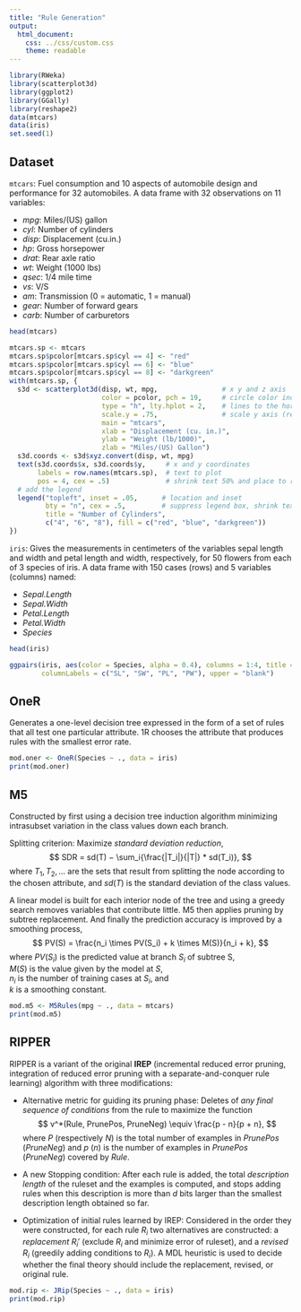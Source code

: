 ```yaml
---
title: "Rule Generation"
output: 
  html_document: 
    css: ../css/custom.css
    theme: readable
---
```


```r
library(RWeka)
library(scatterplot3d)
library(ggplot2)
library(GGally)
library(reshape2)
data(mtcars)
data(iris)
set.seed(1)
```


## Dataset

`mtcars`: Fuel consumption and 10 aspects of automobile design and performance for 32 automobiles. A data frame with 32 observations on 11 variables:

*	_mpg_:	 Miles/(US) gallon
*	_cyl_:	 Number of cylinders
*	_disp_:	 Displacement (cu.in.)
* _hp_:	 Gross horsepower
* _drat_:	 Rear axle ratio
* _wt_:	 Weight (1000 lbs)
* _qsec_:	 1/4 mile time
* _vs_:	 V/S
* _am_:	 Transmission (0 = automatic, 1 = manual)
* _gear_:	 Number of forward gears
* _carb_:	 Number of carburetors

```r
head(mtcars)
```


```r
mtcars.sp <- mtcars
mtcars.sp$pcolor[mtcars.sp$cyl == 4] <- "red"
mtcars.sp$pcolor[mtcars.sp$cyl == 6] <- "blue"
mtcars.sp$pcolor[mtcars.sp$cyl == 8] <- "darkgreen"
with(mtcars.sp, {
  s3d <- scatterplot3d(disp, wt, mpg,                # x y and z axis
                       color = pcolor, pch = 19,     # circle color indicates no. of cylinders
                       type = "h", lty.hplot = 2,    # lines to the horizontal plane
                       scale.y = .75,                # scale y axis (reduce by 25%)
                       main = "mtcars",
                       xlab = "Displacement (cu. in.)",
                       ylab = "Weight (lb/1000)",
                       zlab = "Miles/(US) Gallon")
  s3d.coords <- s3d$xyz.convert(disp, wt, mpg)
  text(s3d.coords$x, s3d.coords$y,     # x and y coordinates
       labels = row.names(mtcars.sp),  # text to plot
       pos = 4, cex = .5)              # shrink text 50% and place to right of points)
  # add the legend
  legend("topleft", inset = .05,      # location and inset
         bty = "n", cex = .5,         # suppress legend box, shrink text 50%
         title = "Number of Cylinders",
         c("4", "6", "8"), fill = c("red", "blue", "darkgreen"))
})
```

`iris`: Gives the measurements in centimeters of the variables sepal length and width and petal length and width, respectively, for 50 flowers from each of 3 species of iris. A data frame with 150 cases (rows) and 5 variables (columns) named:

* _Sepal.Length_
* _Sepal.Width_
* _Petal.Length_
* _Petal.Width_
* _Species_

```r
head(iris)
```

```r
ggpairs(iris, aes(color = Species, alpha = 0.4), columns = 1:4, title = "iris",
        columnLabels = c("SL", "SW", "PL", "PW"), upper = "blank") 
```


## OneR

Generates a one-level decision tree expressed in the form of a set of rules that all test one particular attribute. 1R chooses the attribute that produces rules with the smallest error rate.

```r
mod.oner <- OneR(Species ~ ., data = iris)
print(mod.oner)
```


## M5

Constructed by first using a decision tree induction algorithm minimizing intrasubset variation in the class values down each branch.

Splitting criterion: Maximize *standard deviation reduction*,
$$
SDR = sd(T) − \sum_i{\frac{|T_i|}{|T|} * sd(T_i)},
$$
where $T_1, T_2, ...$ are the sets that result from splitting the node according to the
chosen attribute, and $sd(T)$ is the standard deviation of the class values.  

A linear model is built for each interior node of the tree and using a greedy search removes variables that contribute little. M5 then applies pruning by subtree replacement. And finally the prediction accuracy is improved by a smoothing process,
$$
PV(S) = \frac{n_i \times PV(S_i) + k \times M(S)}{n_i + k},
$$
where $PV(S_i)$ is the predicted value at branch $S_i$ of subtree S,  
$M(S)$ is the value given by the model at $S$,  
$n_i$ is the number of training cases at $S_i$, and  
$k$ is a smoothing constant.

```r
mod.m5 <- M5Rules(mpg ~ ., data = mtcars)
print(mod.m5)
```


## RIPPER

RIPPER is a variant of the original __IREP__ (incremental reduced error pruning, integration of reduced error pruning with a separate-and-conquer rule learning) algorithm with three modifications:

* Alternative metric for guiding its pruning phase: Deletes of _any final sequence of conditions_ from the rule to maximize the function
$$
v^*(Rule, PrunePos, PruneNeg) \equiv \frac{p - n}{p + n},
$$
where $P$ (respectively $N$) is the total number of examples in $PrunePos$ ($PruneNeg$) and $p$ ($n$) is the number of examples in $PrunePos$ ($PruneNeg$) covered by $Rule$.

* A new Stopping condition: After each rule is added, the total _description length_ of the ruleset and the examples is computed, and stops adding rules when this description is more than _d_ bits larger than the smallest description length obtained so far.

* Optimization of initial rules learned by IREP: Considered in the order they were constructed, for each rule $R_i$ two alternatives are constructed: a _replacement_ $R_i'$ (exclude $R_i$ and minimize error of ruleset), and a _revised_ $R_i$ (greedily adding conditions to $R_i$). A MDL heuristic is used to decide whether the final theory should include the replacement, revised, or original rule.


```r
mod.rip <- JRip(Species ~ ., data = iris)
print(mod.rip)
```


